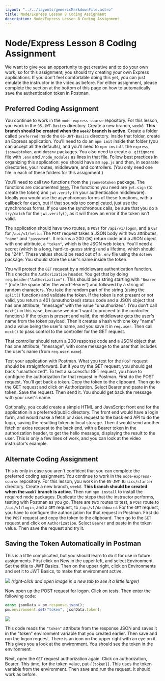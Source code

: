 ```yaml
---
layout: "../../layouts/genericMarkdownFile.astro"
title: Node/Express Lesson 8 Coding Assignment
description: Node/Express Lesson 8 Coding Assignment
---
```


# Node/Express Lesson 8 Coding Assignment

<ReviewLessonButton link="/node-express/lesson8-m1" />

We want to give you an opportunity to get creative and to do your own work, so for this assignment, you should try creating your own Express applications. If you don't feel comfortable doing this yet, you can just emulate the instructor in the video as before. For either assignment, please complete the section at the bottom of this page on how to automatically save the authentication token in Postman.

## Preferred Coding Assignment

You continue to work in the `node-express-course` repository. For this lesson, you work in the `05-JWT-Basics` directory. Create a new branch, `week8`. **This branch should be created when the `week7` branch is active**. Create a folder called `preferred` inside the `05-JWT-Basics` directory. Inside that folder, create an Express application. You'll need to do an `npm init` inside that folder (you can accept all the defaults), and you'll need to `npm install` the `express`, `jsonwebtoken`, and `dotenv` packages. You also need to create a `.gitignore` file with `.env` and `/node_modules` as lines in that file. Follow best practices in organizing this application: you should have an `app.js` and then, in separate directories, your routes, middleware, and controllers. (You only need one file in each of these folders for this assignment.)

You'll need to call two functions from the `jsonwebtoken` package. The functions are documented [here.](https://www.npmjs.com/package/jsonwebtoken) The functions you need are `jwt.sign` (to create the token) and `jwt.verify` (in your authentication middleware). Ideally you would use the asynchronous forms of these functions, with a callback for each, but if that sounds too complicated, just use the synchronous forms. If you use the synchronous calls, be sure that you do a `try/catch` for the `jwt.verify()`, as it will throw an error if the token isn't valid.

The application should have two routes, a `POST` for `/api/v1/logon`, and a `GET` for `/api/v1/hello`. The `POST` request takes a JSON body with two attributes, `"name"` and `"password"`. It returns a 200 (`OK`) return code and a JSON object with one attribute, a `"token"`, which is the JSON web token. You'll need a secret (which is a long, hard-to-guess string) and a lifetime, which should be "24h". These values should be read out of a `.env` file using the `dotenv` package. You should store the user's name inside the token.

You will protect the `GET` request by a middleware authentication function. This checks the `Authorization` header. You get that by doing `req.header("Authorization")`. This should be a string starting with `"Bearer "` (note the space after the word 'Bearer') and followed by a string of random characters. You take the random part of the string (using the `split()` function) and validate the token. If the token is not present or not valid, you return a 401 (unauthorized) status code and a JSON object that has one attribute, "message" with the value "unauthorized". (You don't call `next()` in this case, because we don't want to proceed to the controller function.) If the token is present and valid, the middleware gets the user's name from the token payload. Then it creates a hash with one key "name" and a value being the user's name, and you save it in `req.user`. Then call `next()` to pass control to the controller for the GET request.

That controller should return a 200 response code and a JSON object that has one attribute, "message", with some message to the user that includes the user's name (from `req.user.name`).

Test your application with Postman. What you test for the `POST` request should be straightforward. But if you try the GET request, you should get back "unauthorized". To test a successful GET request, you have to configure the authorization for that request in Postman. First do the POST request. You'll get back a token. Copy the token to the clipboard. Then go to the GET request and click on Authorization. Select Bearer and paste in the token. Save the request. Then send it. You should get back the message with your user's name.

Optionally, you could create a simple HTML and JavaScript front end for the application in a preferred/public directory. The front end would have a login form, and would make a fetch or axios request to the back end API to do the login, saving the resulting token in local storage. Then it would send another fetch or axios request to the back end, with a Bearer token in the authorization header, to get the hello message, displaying the result to the user. This is only a few lines of work, and you can look at the video instructor's example.

## Alternate Coding Assignment

This is only in case you aren't confident that you can complete the preferred coding assignment. You continue to work in the `node-express-course` repository. For this lesson, you work in the `05-JWT-Basics/starter` directory. Create a new branch, `week8`. **This branch should be created when the `week7` branch is active**. Then run `npm install` to install the required node packages. Duplicate the steps that the instructor performs, testing with Postman as you go. There are two routes to test, a `POST` route to `/api/v1/login`, and a `GET` request, to `/api/v1/dashboard`. For the `GET` request, you have to configure the authorization for that request in Postman. First do the `POST` request and copy the token to the clipboard. Then go to the `GET` request and click on `Authorization`. Select `Bearer` and paste in the token value. Then save the request and try it.

## Saving the Token Automatically in Postman

This is a little complicated, but you should learn to do it for use in future assignments. First click on New in the upper left, and select Environment. Set the title to JWT Basics. Then on the upper right, click on Environments and set it to JWT Basics, to make that environment active.

![](/lesson8-postman-init.gif)
_(right-click and open image in a new tab to see it a little larger)_

Now open up the POST request for logon. Click on tests. Then enter the following code:

```js
const jsonData = pm.response.json();
pm.environment.set("token", jsonData.token);
```

![](/lesson8-postman-env.png)

This code reads the `"token"` attribute from the response JSON and saves it in the "token" environment variable that you created earlier. Then save and run the logon request. There is an icon on the upper right with an eye on it. This gives you a look at the environment. You should see the token in the environment.

Next, open the `GET` request authorization again. Click on authorization, Bearer. This time, for the token value, put `{{token}}`. This uses the token variable from the environment. Then save and run the request. It should work as before.
